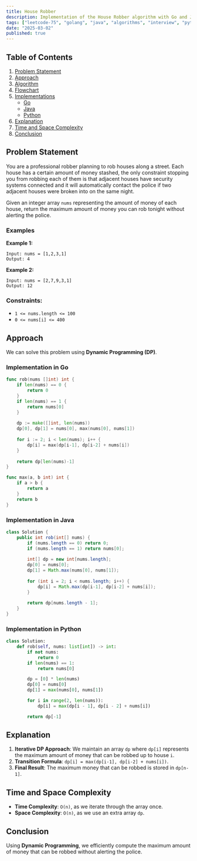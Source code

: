 ```yaml
---
title: House Robber
description: Implementation of the House Robber algorithm with Go and Java.
tags: ["leetcode-75", "golang", "java", "algorithms", "interview", "python", "leetcode"]
date: "2025-03-02"
published: true
---
```


## Table of Contents

1. [Problem Statement](#problem-statement)
2. [Approach](#approach)
3. [Algorithm](#algorithm)
4. [Flowchart](#flowchart)
5. [Implementations](#implementations)
   - [Go](#implementation-in-go)
   - [Java](#implementation-in-java)
   - [Python](#implementation-in-python)
6. [Explanation](#explanation)
7. [Time and Space Complexity](#time-and-space-complexity)
8. [Conclusion](#conclusion)

## Problem Statement

You are a professional robber planning to rob houses along a street. Each house has a certain amount of money stashed, the only constraint stopping you from robbing each of them is that adjacent houses have security systems connected and it will automatically contact the police if two adjacent houses were broken into on the same night.

Given an integer array `nums` representing the amount of money of each house, return the maximum amount of money you can rob tonight without alerting the police.

### Examples

**Example 1:**

```
Input: nums = [1,2,3,1]
Output: 4
```

**Example 2:**

```
Input: nums = [2,7,9,3,1]
Output: 12
```

### Constraints:

- `1 <= nums.length <= 100`
- `0 <= nums[i] <= 400`

## Approach

We can solve this problem using **Dynamic Programming (DP)**.

### Implementation in Go

```go
func rob(nums []int) int {
    if len(nums) == 0 {
        return 0
    }
    if len(nums) == 1 {
        return nums[0]
    }
    
    dp := make([]int, len(nums))
    dp[0], dp[1] = nums[0], max(nums[0], nums[1])
    
    for i := 2; i < len(nums); i++ {
        dp[i] = max(dp[i-1], dp[i-2] + nums[i])
    }
    
    return dp[len(nums)-1]
}

func max(a, b int) int {
    if a > b {
        return a
    }
    return b
}
```

### Implementation in Java

```java
class Solution {
    public int rob(int[] nums) {
        if (nums.length == 0) return 0;
        if (nums.length == 1) return nums[0];
        
        int[] dp = new int[nums.length];
        dp[0] = nums[0];
        dp[1] = Math.max(nums[0], nums[1]);
        
        for (int i = 2; i < nums.length; i++) {
            dp[i] = Math.max(dp[i-1], dp[i-2] + nums[i]);
        }
        
        return dp[nums.length - 1];
    }
}
```

### Implementation in Python

```python
class Solution:
    def rob(self, nums: list[int]) -> int:
        if not nums:
            return 0
        if len(nums) == 1:
            return nums[0]

        dp = [0] * len(nums)
        dp[0] = nums[0]
        dp[1] = max(nums[0], nums[1])

        for i in range(2, len(nums)):
            dp[i] = max(dp[i - 1], dp[i - 2] + nums[i])

        return dp[-1]
```


## Explanation

1. **Iterative DP Approach**: We maintain an array `dp` where `dp[i]` represents the maximum amount of money that can be robbed up to house `i`.
2. **Transition Formula**: `dp[i] = max(dp[i-1], dp[i-2] + nums[i])`.
3. **Final Result**: The maximum money that can be robbed is stored in `dp[n-1]`.

## Time and Space Complexity

- **Time Complexity**: `O(n)`, as we iterate through the array once.
- **Space Complexity**: `O(n)`, as we use an extra array `dp`.

## Conclusion

Using **Dynamic Programming**, we efficiently compute the maximum amount of money that can be robbed without alerting the police.

